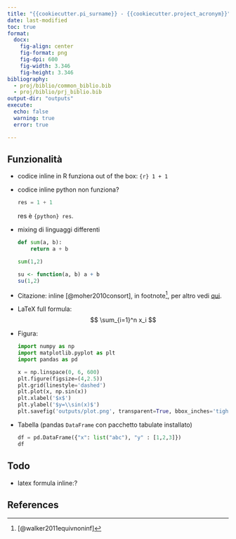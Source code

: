 ```yaml
---
title: "{{cookiecutter.pi_surname}} - {{cookiecutter.project_acronym}}"
date: last-modified
toc: true
format: 
  docx:
    fig-align: center
    fig-format: png
    fig-dpi: 600
    fig-width: 3.346
    fig-height: 3.346 
bibliography: 
  - proj/biblio/common_biblio.bib
  - proj/biblio/prj_biblio.bib
output-dir: "outputs"
execute:
  echo: false
  warning: true
  error: true

---
```


## Funzionalità

- codice inline in R funziona out of the box: `{r} 1 + 1` 

- codice inline python non funziona?
  ```python
  res = 1 + 1
  ```
  res è `{python} res`.

- mixing di linguaggi differenti
  ```python

  def sum(a, b):
      return a + b
    
  sum(1,2)
  ```

  ```r
  su <- function(a, b) a + b
  su(1,2)
  ```

- Citazione: inline [@moher2010consort], in footnote[^fn1], per altro
  vedi
  [qui](https://medium.com/@chriskrycho/academic-markdown-and-citations-fe562ff443df).

- LaTeX full formula: $$ \sum_{i=1}^n x_i $$

- Figura: 
  
  ```python
  import numpy as np
  import matplotlib.pyplot as plt
  import pandas as pd
  
  x = np.linspace(0, 6, 600)
  plt.figure(figsize=(4,2.5))
  plt.grid(linestyle='dashed')
  plt.plot(x, np.sin(x))
  plt.xlabel('$x$')
  plt.ylabel('$y=\\sin(x)$')
  plt.savefig('outputs/plot.png', transparent=True, bbox_inches='tight')
  ```
	
- Tabella (pandas `DataFrame` con pacchetto tabulate installato)
  ```python
  df = pd.DataFrame({"x": list("abc"), "y" : [1,2,3]})
  df
  ```


## Todo

- latex formula inline:?




## References


<!-- footnotes -->

[^fn1]: [@walker2011equivnoninf]
